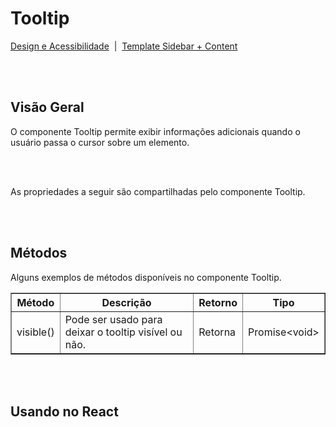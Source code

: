 
# Tooltip

[Design e Acessibilidade](https://www.figma.com/design/2bBnJVKkG09JPWCFBIcD1y/%5BDS%5D-Components?m=auto&node-id=781-8938&t=TyXNmrAZbhl7DmWw-1)
&nbsp;|&nbsp;
[Template Sidebar + Content](https://takenet.github.io/blip-ds/?path=/docs/templates-portal-sidebar-content--vis%C3%A3o-geral)

<br></br>

## Visão Geral

O componente Tooltip permite exibir informações adicionais quando o usuário passa o cursor sobre um elemento.

<Canvas of={TooltipStories.Properties}></Canvas>

<Meta isTemplate />

<br></br>

As propriedades a seguir são compartilhadas pelo componente Tooltip.

<Controls />

<br></br>

## Métodos

Alguns exemplos de métodos disponíveis no componente Tooltip.
<table border="1">
  <thead>
    <tr>
      <th>Método</th>
      <th>Descrição</th>
      <th>Retorno</th>
      <th>Tipo</th>
    </tr>
  </thead>
  <tbody>
    <tr>
      <td>visible()</td>
      <td>Pode ser usado para deixar o tooltip visível ou não.</td>
      <td>Retorna</td>
      <td>Promise&lt;void&gt;</td>
    </tr>
  </tbody>
</table>


<Source of={TooltipStories.Methods} />

<br></br>

## Usando no React

<Source of={TooltipStories.FrameworkReact} />
